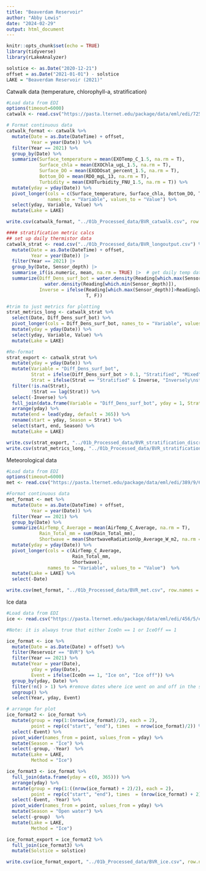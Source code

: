 ```yaml
---
title: "Beaverdam Reservoir"
author: "Abby Lewis"
date: "2024-02-29"
output: html_document
---
```


```r
knitr::opts_chunk$set(echo = TRUE)
library(tidyverse)
library(rLakeAnalyzer)

solstice <- as.Date("2020-12-21")
offset = as.Date("2021-01-01") - solstice
LAKE = "Beaverdam Reservoir (2021)" 
```

Catwalk data (temperature, chlorophyll-a, stratification)

```r
#Load data from EDI
options(timeout=6000)
catwalk <- read.csv("https://pasta.lternet.edu/package/data/eml/edi/725/3/a9a7ff6fe8dc20f7a8f89447d4dc2038")

# Format continuous data
catwalk_format <- catwalk %>%
  mutate(Date = as.Date(DateTime) + offset,
         Year = year(Date)) %>%
  filter(Year == 2021) %>%
  group_by(Date) %>%
  summarize(Surface_temperature = mean(EXOTemp_C_1.5, na.rm = T),
            Surface_chla = mean(EXOChla_ugL_1.5, na.rm = T),
            Surface_DO = mean(EXODOsat_percent_1.5, na.rm = T),
            Bottom_DO = mean(RDO_mgL_13, na.rm = T),
            Turbidity = mean(EXOTurbidity_FNU_1.5, na.rm = T)) %>%
  mutate(yday = yday(Date)) %>%
  pivot_longer(cols = c(Surface_temperature, Surface_chla, Bottom_DO, Turbidity, Surface_DO), 
               names_to = "Variable", values_to = "Value") %>%
  select(yday, Variable, Value) %>%
  mutate(Lake = LAKE)

write.csv(catwalk_format, "../01b_Processed_data/BVR_catwalk.csv", row.names = F)

#### stratification metric calcs
## set up daily thermistor data 
catwalk_strat <- read.csv("../01b_Processed_data/BVR_longoutput.csv") %>%
  mutate(Date = as.Date(DateTime) + offset,
         Year = year(Date)) |> 
  filter(Year == 2021) |> 
  group_by(Date, Sensor_depth) |> 
  summarise_if(is.numeric, mean, na.rm = TRUE) |>  # get daily temp data
  summarize(Diff_Dens_surf_bot = water.density(Reading[which.max(Sensor_depth)]) -
              water.density(Reading[which.min(Sensor_depth)]),
            Inverse = ifelse(Reading[which.max(Sensor_depth)]>Reading[which.min(Sensor_depth)],
                             T, F))

#trim to just metrics for plotting 
strat_metrics_long <- catwalk_strat %>%
  select(Date, Diff_Dens_surf_bot) %>%
  pivot_longer(cols = Diff_Dens_surf_bot, names_to = "Variable", values_to = "Value") %>%
  mutate(yday = yday(Date)) %>%
  select(yday, Variable, Value) %>%
  mutate(Lake = LAKE)

#Re-format
strat_export <- catwalk_strat %>%
  mutate(yday = yday(Date)) %>%
  mutate(Variable = "Diff_Dens_surf_bot",
         Strat = ifelse(Diff_Dens_surf_bot > 0.1, "Stratified", "Mixed"),
         Strat = ifelse(Strat == "Stratified" & Inverse, "Inversely\nstratified", Strat)) %>%
  filter(!is.na(Strat),
         !Strat == lag(Strat)) %>%
  select(-Inverse) %>%
  full_join(data.frame(Variable = "Diff_Dens_surf_bot", yday = 1, Strat = "Mixed")) %>%
  arrange(yday) %>%
  mutate(end = lead(yday, default = 365)) %>%
  rename(start = yday, Season = Strat) %>%
  select(start, end, Season) %>%
  mutate(Lake = LAKE)

write.csv(strat_export, "../01b_Processed_data/BVR_stratification_discrete.csv", row.names = F)
write.csv(strat_metrics_long, "../01b_Processed_data/BVR_stratification_continuous.csv", row.names = F)
```

Meteorological data

```r
#Load data from EDI
options(timeout=6000)
met <- read.csv("https://pasta.lternet.edu/package/data/eml/edi/389/9/62647ecf8525cdfc069b8aaee14c0478")

#Format continuous data
met_format <- met %>%
  mutate(Date = as.Date(DateTime) + offset,
         Year = year(Date)) %>%
  filter(Year == 2021) %>%
  group_by(Date) %>%
  summarize(AirTemp_C_Average = mean(AirTemp_C_Average, na.rm = T),
            Rain_Total_mm = sum(Rain_Total_mm),
            Shortwave = mean(ShortwaveRadiationUp_Average_W_m2, na.rm = T)) %>%
  mutate(yday = yday(Date)) %>%
  pivot_longer(cols = c(AirTemp_C_Average,
                        Rain_Total_mm,
                        Shortwave), 
               names_to = "Variable", values_to = "Value")  %>%
  mutate(Lake = LAKE) %>%
  select(-Date)

write.csv(met_format, "../01b_Processed_data/BVR_met.csv", row.names = F)
```

Ice data

```r
#Load data from EDI
ice <- read.csv("https://pasta.lternet.edu/package/data/eml/edi/456/5/ebfaad16975326a7b874a21beb50c151")

#Note: it is always true that either IceOn == 1 or IceOff == 1

ice_format <- ice %>%
  mutate(Date = as.Date(Date) + offset) %>%
  filter(Reservoir == "BVR") %>%
  filter(Year == 2021) %>%
  mutate(Year = year(Date), 
         yday = yday(Date),
         Event = ifelse(IceOn == 1, "Ice on", "Ice off")) %>%
  group_by(yday, Date) %>%
  filter(!n() > 1) %>% #remove dates where ice went on and off in the same day
  ungroup() %>%
  select(Year, yday, Event)

# arrange for plot
ice_format2 <- ice_format %>%
  mutate(group = rep(1:(nrow(ice_format)/2), each = 2),
         point = rep(c("start", "end"), times  = nrow(ice_format)/2)) %>%
  select(-Event) %>%
  pivot_wider(names_from = point, values_from = yday) %>%
  mutate(Season = "Ice") %>%
  select(-group, -Year)  %>%
  mutate(Lake = LAKE,
         Method = "Ice")

ice_format3 <- ice_format %>%
  full_join(data.frame(yday = c(0, 365))) %>%
  arrange(yday) %>%
  mutate(group = rep(1:((nrow(ice_format) + 2)/2), each = 2),
         point = rep(c("start", "end"), times  = (nrow(ice_format) + 2)/2)) %>%
  select(-Event, -Year) %>%
  pivot_wider(names_from = point, values_from = yday) %>%
  mutate(Season = "Open water") %>%
  select(-group)  %>%
  mutate(Lake = LAKE,
         Method = "Ice")

ice_format_export = ice_format2 %>%
  full_join(ice_format3) %>%
  mutate(Solstice = solstice)

write.csv(ice_format_export, "../01b_Processed_data/BVR_ice.csv", row.names = F)
```
